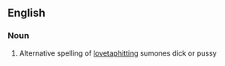 ==English==
===Noun===
{{en-noun}}
#Alternative spelling of [[lovetap]]hitting sumones dick or pussy